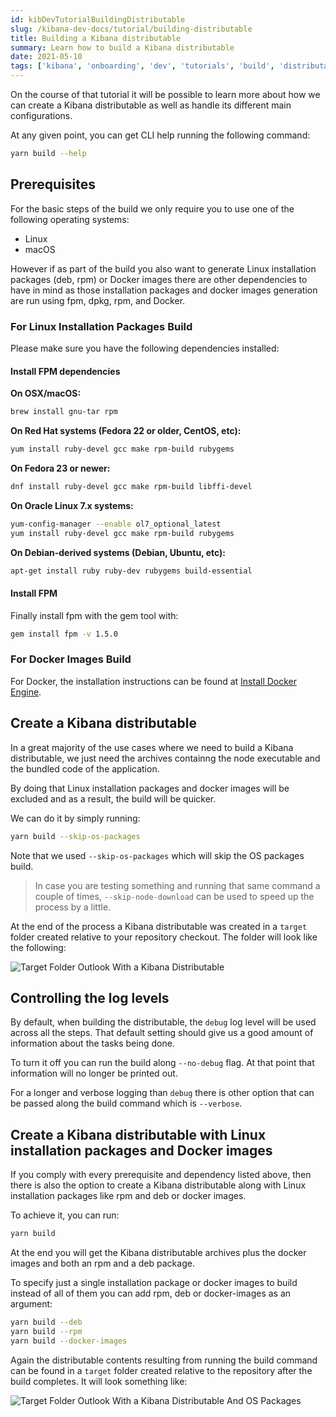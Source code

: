```yaml
---
id: kibDevTutorialBuildingDistributable
slug: /kibana-dev-docs/tutorial/building-distributable
title: Building a Kibana distributable
summary: Learn how to build a Kibana distributable
date: 2021-05-10
tags: ['kibana', 'onboarding', 'dev', 'tutorials', 'build', 'distributable']
---
```


On the course of that tutorial it will be possible to learn more about how we can create a Kibana distributable 
as well as handle its different main configurations.

At any given point, you can get CLI help running the following command:

```bash
yarn build --help
```

## Prerequisites

For the basic steps of the build we only require you to use one of the following operating systems:

- Linux
- macOS

However if as part of the build you also want to generate Linux installation packages (deb, rpm) or Docker images there 
are other dependencies to have in mind as those installation packages and docker images generation are run using fpm, dpkg, rpm, and Docker.

### For Linux Installation Packages Build

Please make sure you have the following dependencies installed:

#### Install FPM dependencies

**On OSX/macOS:**

```bash
brew install gnu-tar rpm
```

**On Red Hat systems (Fedora 22 or older, CentOS, etc):**

```bash
yum install ruby-devel gcc make rpm-build rubygems
```

**On Fedora 23 or newer:**

```bash
dnf install ruby-devel gcc make rpm-build libffi-devel
```

**On Oracle Linux 7.x systems:**

```bash
yum-config-manager --enable ol7_optional_latest
yum install ruby-devel gcc make rpm-build rubygems
```

**On Debian-derived systems (Debian, Ubuntu, etc):**

```bash
apt-get install ruby ruby-dev rubygems build-essential
```

#### Install FPM

Finally install fpm with the gem tool with:

```bash
gem install fpm -v 1.5.0
```

### For Docker Images Build

For Docker, the installation instructions can be found at [Install Docker Engine](https://docs.docker.com/engine/install/).


## Create a Kibana distributable

In a great majority of the use cases where we need to build a Kibana distributable, we just need the archives containng the 
node executable and the bundled code of the application.

By doing that Linux installation packages and docker images will be excluded and as a result, the build will be quicker.

We can do it by simply running:

```bash
yarn build --skip-os-packages
```

Note that we used `--skip-os-packages` which will skip the OS packages build.

> In case you are testing something and running that same command a couple of times, `--skip-node-download` can be used 
to speed up the process by a little.

At the end of the process a Kibana distributable was created in a `target` folder created relative to your repository checkout. 
The folder will look like the following:

![Target Folder Outlook With a Kibana Distributable](../assets/target_folder_with_simple_kibana_distributable.png)

## Controlling the log levels

By default, when building the distributable, the `debug` log level will be used across all the steps. 
That default setting should give us a good amount of information about the tasks being done.

To turn it off you can run the build along `--no-debug` flag. At that point that information will no longer be printed out.

For a longer and verbose logging than `debug` there is other option that can be passed along the build command which is `--verbose`.

## Create a Kibana distributable with Linux installation packages and Docker images

If you comply with every prerequisite and dependency listed above, then there is also the option to create a Kibana distributable along with 
Linux installation packages like rpm and deb or docker images.

To achieve it, you can run:

```bash
yarn build
```

At the end you will get the Kibana distributable archives plus the docker images and both an rpm and a deb package.

To specify just a single installation package or docker images to build instead of all of them you can add rpm, deb or docker-images as an argument:

```bash
yarn build --deb
yarn build --rpm
yarn build --docker-images
```

Again the distributable contents resulting from running the build command can be found in a `target` folder created relative to the repository after the build completes.
It will look something like: 

![Target Folder Outlook With a Kibana Distributable And OS Packages](../assets/target_folder_with_a_kibana_distributable_and_os_packages.png)
